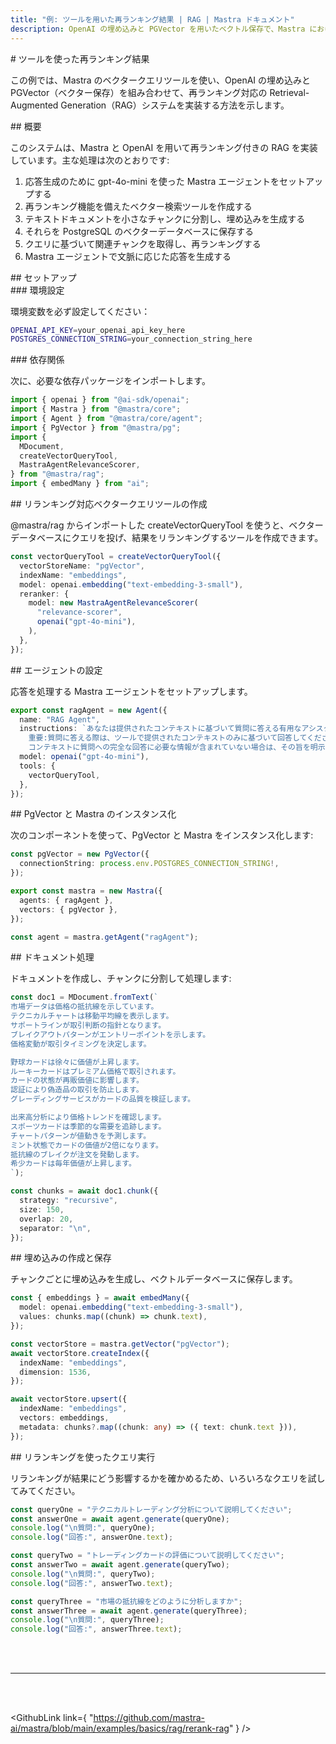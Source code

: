 ```yaml
---
title: "例: ツールを用いた再ランキング結果 | RAG | Mastra ドキュメント"
description: OpenAI の埋め込みと PGVector を用いたベクトル保存で、Mastra における再ランキング対応 RAG システムを実装する例。
---
```




<div id="re-ranking-results-with-tools">
  # ツールを使った再ランキング結果
</div>

この例では、Mastra のベクタークエリツールを使い、OpenAI の埋め込みと PGVector（ベクター保存）を組み合わせて、再ランキング対応の Retrieval-Augmented Generation（RAG）システムを実装する方法を示します。

<div id="overview">
  ## 概要
</div>

このシステムは、Mastra と OpenAI を用いて再ランキング付きの RAG を実装しています。主な処理は次のとおりです:

1. 応答生成のために gpt-4o-mini を使った Mastra エージェントをセットアップする
2. 再ランキング機能を備えたベクター検索ツールを作成する
3. テキストドキュメントを小さなチャンクに分割し、埋め込みを生成する
4. それらを PostgreSQL のベクターデータベースに保存する
5. クエリに基づいて関連チャンクを取得し、再ランキングする
6. Mastra エージェントで文脈に応じた応答を生成する

<div id="setup">
  ## セットアップ
</div>

<div id="environment-setup">
  ### 環境設定
</div>

環境変数を必ず設定してください：

```bash title=".env"
OPENAI_API_KEY=your_openai_api_key_here
POSTGRES_CONNECTION_STRING=your_connection_string_here
```


<div id="dependencies">
  ### 依存関係
</div>

次に、必要な依存パッケージをインポートします。

```typescript copy showLineNumbers title="index.ts"
import { openai } from "@ai-sdk/openai";
import { Mastra } from "@mastra/core";
import { Agent } from "@mastra/core/agent";
import { PgVector } from "@mastra/pg";
import {
  MDocument,
  createVectorQueryTool,
  MastraAgentRelevanceScorer,
} from "@mastra/rag";
import { embedMany } from "ai";
```


<div id="vector-query-tool-creation-with-re-ranking">
  ## リランキング対応ベクタークエリツールの作成
</div>

@mastra/rag からインポートした createVectorQueryTool を使うと、ベクターデータベースにクエリを投げ、結果をリランキングするツールを作成できます。

```typescript copy showLineNumbers{8} title="index.ts"
const vectorQueryTool = createVectorQueryTool({
  vectorStoreName: "pgVector",
  indexName: "embeddings",
  model: openai.embedding("text-embedding-3-small"),
  reranker: {
    model: new MastraAgentRelevanceScorer(
      "relevance-scorer",
      openai("gpt-4o-mini"),
    ),
  },
});
```


<div id="agent-configuration">
  ## エージェントの設定
</div>

応答を処理する Mastra エージェントをセットアップします。

```typescript copy showLineNumbers{17} title="index.ts"
export const ragAgent = new Agent({
  name: "RAG Agent",
  instructions: `あなたは提供されたコンテキストに基づいて質問に答える有用なアシスタントです。回答は簡潔かつ関連性の高いものにしてください。
    重要:質問に答える際は、ツールで提供されたコンテキストのみに基づいて回答してください。
    コンテキストに質問への完全な回答に必要な情報が含まれていない場合は、その旨を明示的に述べてください。`,
  model: openai("gpt-4o-mini"),
  tools: {
    vectorQueryTool,
  },
});
```


<div id="instantiate-pgvector-and-mastra">
  ## PgVector と Mastra のインスタンス化
</div>

次のコンポーネントを使って、PgVector と Mastra をインスタンス化します:

```typescript copy showLineNumbers{29} title="index.ts"
const pgVector = new PgVector({
  connectionString: process.env.POSTGRES_CONNECTION_STRING!,
});

export const mastra = new Mastra({
  agents: { ragAgent },
  vectors: { pgVector },
});

const agent = mastra.getAgent("ragAgent");
```


<div id="document-processing">
  ## ドキュメント処理
</div>

ドキュメントを作成し、チャンクに分割して処理します:

```typescript copy showLineNumbers{38} title="index.ts"
const doc1 = MDocument.fromText(`
市場データは価格の抵抗線を示しています。
テクニカルチャートは移動平均線を表示します。
サポートラインが取引判断の指針となります。
ブレイクアウトパターンがエントリーポイントを示します。
価格変動が取引タイミングを決定します。

野球カードは徐々に価値が上昇します。
ルーキーカードはプレミアム価格で取引されます。
カードの状態が再販価値に影響します。
認証により偽造品の取引を防止します。
グレーディングサービスがカードの品質を検証します。

出来高分析により価格トレンドを確認します。
スポーツカードは季節的な需要を追跡します。
チャートパターンが値動きを予測します。
ミント状態でカードの価値が2倍になります。
抵抗線のブレイクが注文を発動します。
希少カードは毎年価値が上昇します。
`);

const chunks = await doc1.chunk({
  strategy: "recursive",
  size: 150,
  overlap: 20,
  separator: "\n",
});
```


<div id="creating-and-storing-embeddings">
  ## 埋め込みの作成と保存
</div>

チャンクごとに埋め込みを生成し、ベクトルデータベースに保存します。

```typescript copy showLineNumbers{66} title="index.ts"
const { embeddings } = await embedMany({
  model: openai.embedding("text-embedding-3-small"),
  values: chunks.map((chunk) => chunk.text),
});

const vectorStore = mastra.getVector("pgVector");
await vectorStore.createIndex({
  indexName: "embeddings",
  dimension: 1536,
});

await vectorStore.upsert({
  indexName: "embeddings",
  vectors: embeddings,
  metadata: chunks?.map((chunk: any) => ({ text: chunk.text })),
});
```


<div id="querying-with-re-ranking">
  ## リランキングを使ったクエリ実行
</div>

リランキングが結果にどう影響するかを確かめるため、いろいろなクエリを試してみてください。

```typescript copy showLineNumbers{82} title="index.ts"
const queryOne = "テクニカルトレーディング分析について説明してください";
const answerOne = await agent.generate(queryOne);
console.log("\n質問:", queryOne);
console.log("回答:", answerOne.text);

const queryTwo = "トレーディングカードの評価について説明してください";
const answerTwo = await agent.generate(queryTwo);
console.log("\n質問:", queryTwo);
console.log("回答:", answerTwo.text);

const queryThree = "市場の抵抗線をどのように分析しますか";
const answerThree = await agent.generate(queryThree);
console.log("\n質問:", queryThree);
console.log("回答:", answerThree.text);
```

<br />

<br />

<hr className="dark:border-[#404040] border-gray-300" />

<br />

<br />

<GithubLink
  link={
"https://github.com/mastra-ai/mastra/blob/main/examples/basics/rag/rerank-rag"
}
/>
